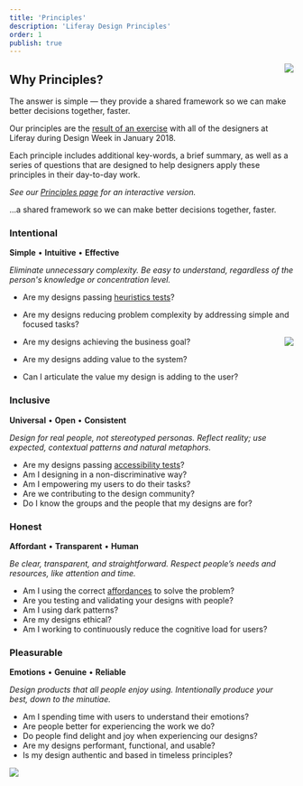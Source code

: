 ```yaml
---
title: 'Principles'
description: 'Liferay Design Principles'
order: 1
publish: true
---
```



<Image
	src="/images/handbook/principles-good-design-is-group.jpg"
	align="right"
	size="small"
	caption="PJ sharing one group's ideas during the Principles&nbsp;exercise"
	margin="4rem -2rem 0 4rem"
	rounded
	dropShadow
/>

## Why Principles?

The answer is simple — they provide a shared framework so we can make better decisions together, faster.

Our principles are the [result of an exercise](/articles/2018/liferay-design-week-2018#design-principles) with all of the designers at Liferay during Design Week in January 2018.

Each principle includes additional key-words, a brief summary, as well as a series of questions that are designed to help designers apply these principles in their day-to-day work.

_See our [Principles page](/principles) for an interactive version._

<aside>
	...a shared framework so we can make better&nbsp;decisions together, faster.
</aside>

### Intentional

**Simple** • **Intuitive** • **Effective**

_Eliminate unnecessary complexity. Be easy to understand, regardless of the person's knowledge or concentration level._

-   Are my designs passing [heuristics tests](https://www.nngroup.com/articles/ten-usability-heuristics)?
-   Are my designs reducing problem complexity by addressing simple and focused tasks?

    <Image
    	src="/images/handbook/principles-closeup.jpg"
    	align="right"
    	size="small"
    	margin="1rem -2rem 0 4rem"
    	rounded
    	dropShadow
    />

-   Are my designs achieving the business goal?
-   Are my designs adding value to the system?
-   Can I articulate the value my design is adding to the user?

### Inclusive

**Universal** • **Open** • **Consistent**

_Design for real people, not stereotyped personas. Reflect reality; use expected, contextual patterns and natural metaphors._

-   Are my designs passing [accessibility tests](https://www.w3.org/WAI/ER/tools/)?
-   Am I designing in a non-discriminative way?
-   Am I empowering my users to do their tasks?
-   Are we contributing to the design community?
-   Do I know the groups and the people that my designs are for?

### Honest

**Affordant** • **Transparent** • **Human**

_Be clear, transparent, and straightforward. Respect people’s needs and resources, like attention and time._

-   Am I using the correct [affordances](https://www.interaction-design.org/literature/book/the-glossary-of-human-computer-interaction/affordances) to solve the problem?
-   Are you testing and validating your designs with people?
-   Am I using dark patterns?
-   Are my designs ethical?
-   Am I working to continuously reduce the cognitive load for users?

### Pleasurable

**Emotions** • **Genuine** • **Reliable**

_Design products that all people enjoy using. Intentionally produce your best, down to the minutiae._

-   Am I spending time with users to understand their emotions?
-   Are people better for experiencing the work we do?
-   Do people find delight and joy when experiencing our designs?
-   Are my designs performant, functional, and usable?
-   Is my design authentic and based in timeless principles?

<Image
	src="/images/handbook/principles-team-photo.gif"
	size="medium"
	caption="Inclusive, intentional, honest, and pleasurable."
	margin="4rem auto"
	rounded
	dropShadow
/>
